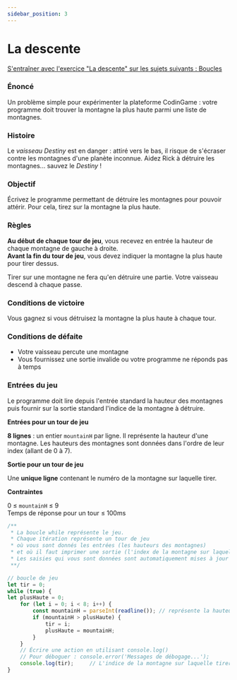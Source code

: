 ```yaml
---
sidebar_position: 3
---
```


# La descente

[S'entraîner avec l'exercice "La descente" sur les sujets suivants : Boucles](https://www.codingame.com/training/easy/the-descent)

### Énoncé

Un problème simple pour expérimenter la plateforme CodinGame : votre programme doit trouver la montagne la plus haute parmi une liste de
montagnes.

### Histoire

Le *vaisseau Destiny* est en danger : attiré vers le bas, il risque de s'écraser contre les montagnes d'une planète inconnue. Aidez Rick à
détruire les montagnes... sauvez le *Destiny* !

### Objectif

Écrivez le programme permettant de détruire les montagnes pour pouvoir attérir. Pour cela, tirez sur la montagne la plus haute.

### Règles

**Au début de chaque tour de jeu**, vous recevez en entrée la hauteur de chaque montagne de gauche à droite.<br />
**Avant la fin du tour de jeu**, vous devez indiquer la montagne la plus haute pour tirer dessus.

Tirer sur une montagne ne fera qu'en détruire une partie. Votre vaisseau descend à chaque passe.

### Conditions de victoire

Vous gagnez si vous détruisez la montagne la plus haute à chaque tour.

### Conditions de défaite

- Votre vaisseau percute une montagne
- Vous fournissez une sortie invalide ou votre programme ne réponds pas à temps

### Entrées du jeu

Le programme doit lire depuis l'entrée standard la hauteur des montagnes puis fournir sur la sortie standard l'indice de la montagne à
détruire.

**Entrées pour un tour de jeu**

**8 lignes** : un entier `mountainH` par ligne. Il représente la hauteur d'une montagne. Les hauteurs des montagnes sont données dans l'ordre de
leur index (allant de 0 à 7).

**Sortie pour un tour de jeu**

Une **unique ligne** contenant le numéro de la montagne sur laquelle tirer.

**Contraintes**

0 ≤ `mountainH` ≤ 9<br />
Temps de réponse pour un tour ≤ 100ms





```javascript
/**
 * La boucle while représente le jeu.
 * Chaque itération représente un tour de jeu
 * où vous sont donnés les entrées (les hauteurs des montagnes)
 * et où il faut imprimer une sortie (l'index de la montagne sur laquelle tirer).
 * Les saisies qui vous sont données sont automatiquement mises à jour en fonction de vos dernières actions.
 **/

// boucle de jeu
let tir = 0;
while (true) {
let plusHaute = 0;
    for (let i = 0; i < 8; i++) {
        const mountainH = parseInt(readline()); // représente la hauteur d'une montagne.
        if (mountainH > plusHaute) {
            tir = i;
            plusHaute = mountainH;
        }
    }    
    // Écrire une action en utilisant console.log()
    // Pour déboguer : console.error('Messages de débogage...');
    console.log(tir);     // L'indice de la montagne sur laquelle tirer.
}
```